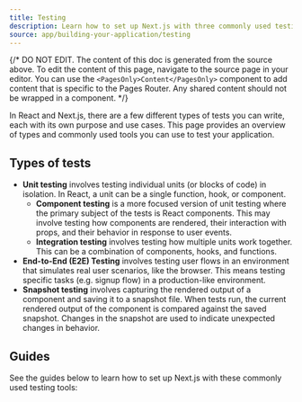 ```yaml
---
title: Testing
description: Learn how to set up Next.js with three commonly used testing tools — Cypress, Playwright, Vitest, and Jest.
source: app/building-your-application/testing
---
```


{/* DO NOT EDIT. The content of this doc is generated from the source above. To edit the content of this page, navigate to the source page in your editor. You can use the `<PagesOnly>Content</PagesOnly>` component to add content that is specific to the Pages Router. Any shared content should not be wrapped in a component. */}

In React and Next.js, there are a few different types of tests you can write, each with its own purpose and use cases. This page provides an overview of types and commonly used tools you can use to test your application.

## Types of tests

- **Unit testing** involves testing individual units (or blocks of code) in isolation. In React, a unit can be a single function, hook, or component.
  - **Component testing** is a more focused version of unit testing where the primary subject of the tests is React components. This may involve testing how components are rendered, their interaction with props, and their behavior in response to user events.
  - **Integration testing** involves testing how multiple units work together. This can be a combination of components, hooks, and functions.
- **End-to-End (E2E) Testing** involves testing user flows in an environment that simulates real user scenarios, like the browser. This means testing specific tasks (e.g. signup flow) in a production-like environment.
- **Snapshot testing** involves capturing the rendered output of a component and saving it to a snapshot file. When tests run, the current rendered output of the component is compared against the saved snapshot. Changes in the snapshot are used to indicate unexpected changes in behavior.

## Guides

See the guides below to learn how to set up Next.js with these commonly used testing tools:
